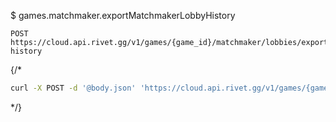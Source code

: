 $ games.matchmaker.exportMatchmakerLobbyHistory
```
POST https://cloud.api.rivet.gg/v1/games/{game_id}/matchmaker/lobbies/export-history
```


{/*<RequestExample>
```bash curl
curl -X POST -d '@body.json' 'https://cloud.api.rivet.gg/v1/games/{game_id}/matchmaker/lobbies/export-history'
```
</RequestExample>*/}
